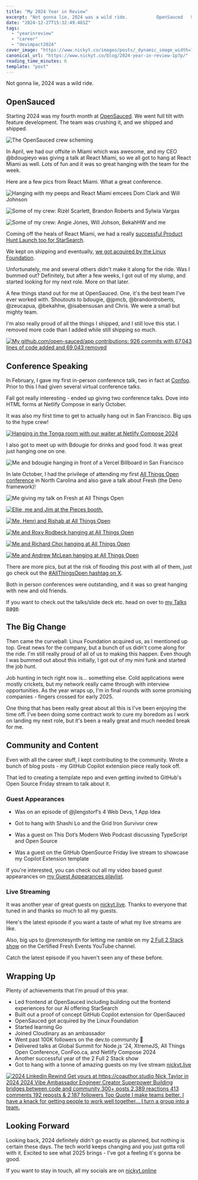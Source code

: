 ```yaml
---
title: "My 2024 Year in Review"
excerpt: "Not gonna lie, 2024 was a wild ride.           OpenSauced   Starting 2024 was my fourth month at..."
date: "2024-12-27T15:32:49.481Z"
tags:
  - "yearinreview"
  - "career"
  - "devimpact2024"
cover_image: "https://www.nickyt.co/images/posts/_dynamic_image_width=1000,height=420,fit=cover,gravity=auto,format=auto_https%3A%2F%2Fdev-to-uploads.s3.amazonaws.com%2Fuploads%2Farticles%2F6hff5ikirnjolzbkj1ew.jpg"
canonical_url: "https://www.nickyt.co/blog/2024-year-in-review-1p7p/"
reading_time_minutes: 6
template: "post"
---
```



Not gonna lie, 2024 was a wild ride.

## OpenSauced

Starting 2024 was my fourth month at [OpenSauced](https://opensauced.pizza/). We went full tilt with feature development. The team was crushing it, and we shipped and shipped.

![The OpenSauced crew scheming](https://www.nickyt.co/images/posts/_uploads_articles_8y9oo3atn3eq9g47cpvp.png)

In April, we had our offsite in Miami which was awesome, and my CEO @bdougieyo was giving a talk at React Miami, so we all got to hang at React Miami as well. Lots of fun and it was so great hanging with the team for the week.

Here are a few pics from React Miami. What a great conference.

![Hanging with my peeps and React Miami emcees Dom Clark and Will Johnson](https://www.nickyt.co/images/posts/_uploads_articles_f10d7lmfjnfxzn5gtv33.png)

![Some of my crew: Rizèl Scarlett, Brandon Roberts and Sylwia Vargas](https://www.nickyt.co/images/posts/_uploads_articles_nkns482q6qr7o26lndup.png)

![Some of my crew: Angie Jones, Will Johson, BekahHW and me](https://www.nickyt.co/images/posts/_uploads_articles_rhs7ogarqvi0j34jrdqu.png)

Coming off the heals of React Miami, we had a really [successful Product Hunt Launch too for StarSearch](https://www.producthunt.com/products/opensauced#starsearch).

We kept on shipping and eventually, [we got acquired by the Linux Foundation](https://opensauced.pizza/blog/opensauced-is-joining-the-linux-foundation).

Unfortunately, me and several others didn't make it along for the ride. Was I bummed out? Definitely, but after a few weeks, I got out of my slump, and started looking for my next role. More on that later.

A few things stand out for me at OpenSauced. One, it's the best team I've ever worked with. Shoutouts to bdougie, @jpmcb, @brandontroberts, @zeucapua, @bekahhw, @isabensusan and Chris. We were a small but mighty team.

I'm also really proud of all the things I shipped, and I still love this stat. I removed more code than I added while still shipping so much.

[![My github.com/open-sauced/app contributions: 926 commits with 67,043 lines of code added and 69,043 removed](https://www.nickyt.co/images/posts/_uploads_articles_yjd3rgo0pkzda8rc0ciz.png)
](https://github.com/open-sauced/app/graphs/contributors)

## Conference Speaking

In February, I gave my first in-person conference talk, two in fact at [Confoo](https://confoo.ca). Prior to this I had given several virtual conference talks.

Fall got really interesting - ended up giving two conference talks. Dove into HTML forms at Netlify Compose in early October.

<Embed url="https://youtu.be/1U7b7SwKv_s" />

It was also my first time to get to actually hang out in San Francisco. Big ups to the hype crew!

[![Hanging in the Tonga room with our waiter at Netlify Compose 2024](https://www.nickyt.co/images/posts/_uploads_articles_68poi9li53hkizc5jkrx.png)](https://x.com/nickytonline/status/1842036732616966270)

I also got to meet up with Bdougie for drinks and good food. It was great just hanging one on one.

![Me and bdougie hanging in front of a Vercel Billboard in San Francisco](https://www.nickyt.co/images/posts/_uploads_articles_tylihylqxxdyh67eoxfw.png)

In late October, I had the privilege of attending my first [All Things Open conference](https://allthingsopen.org/events/all-things-open-2024) in North Carolina and also gave a talk about Fresh (the Deno framework)!

![Me giving my talk on Fresh at All Things Open](https://www.nickyt.co/images/posts/_uploads_articles_af1koqwniitxjysvzfka.png)

[![Ellie, me and Jim at the Pieces booth.](https://www.nickyt.co/images/posts/_uploads_articles_ttdumeiifhs8gywvzioj.png)](https://x.com/nickytonline/status/1851283568875499901)

[![Me, Henri and Rishab at All Things Open](https://www.nickyt.co/images/posts/_uploads_articles_0hdwm8sus8tlxqmaqw3g.png)](https://x.com/nickytonline/status/1850968583549173989)

[![Me and Roxy Rodbeck hanging at All Things Open](https://www.nickyt.co/images/posts/_uploads_articles_vkfqwaooweppfpfpgvp6.png)](https://x.com/nickytonline/status/1851073799468249586)

[![Me and Richard Choi hanging at All Things Open](https://www.nickyt.co/images/posts/_uploads_articles_gl2jiobfcesf2roq3n7p.png)](https://x.com/nickytonline/status/1851073799468249586)

[![Me and Andrew McLean hanging at All Things Open](https://www.nickyt.co/images/posts/_uploads_articles_og65pvbv9ns3fpfdhj4u.png)
](https://x.com/nickytonline/status/1851073799468249586)

There are more pics, but at the risk of flooding this post with all of them, just go check out the [#AllThingsOpen hashtag on X](https://x.com/hashtag/AllThingsOpen).

Both in person conferences were outstanding, and it was so great hanging with new and old friends.

If you want to check out the talks/slide deck etc. head on over to [my Talks page](https://www.nickyt.co/talks).

## The Big Change

Then came the curveball: Linux Foundation acquired us, as I mentioned up top. Great news for the company, but a bunch of us didn't come along for the ride. I'm still really proud of all of us to making this happen. Even though I was bummed out about this initially, I got out of my mini funk and started the job hunt.

Job hunting in tech right now is... something else. Cold applications were mostly crickets, but my network really came through with interview opportunities. As the year wraps up, I'm in final rounds with some promising companies - fingers crossed for early 2025.

One thing that has been really great about all this is I've been enjoying the time off. I've been doing some contract work to cure my boredom as I work on landing my next role, but it's been a really great and much needed break for me.

## Community and Content

Even with all the career stuff, I kept contributing to the community. Wrote a bunch of blog posts - my GitHub Copilot extension piece really took off.

<Embed url="https://dev.to/nickytonline/creating-your-first-github-copilot-extension-a-step-by-step-guide-28g0" />

That led to creating a template repo and even getting invited to GitHub's Open Source Friday stream to talk about it.

<Embed url="https://github.com/nickytonline/copilot-extension-template" />

### Guest Appearances

- Was on an episode of @jlengstorf‘s 4 Web Devs, 1 App Idea

<Embed url="https://www.youtube.com/watch?v=DbaBeLDU-oY" />

- Got to hang with Shashi Lo and the Grid Iron Survivor crew

<Embed url="https://www.youtube.com/watch?v=Gs5RQckoMeg" />

- Was a guest on This Dot‘s Modern Web Podcast discussing TypeScript and Open Source

<Embed url="https://www.youtube.com/watch?v=2SpCOhL_jJk" />

- Was a guest on the GitHub OpenSource Friday live stream to showcase my Copilot Extension template

<Embed url="https://www.youtube.com/watch?v=zE-O-3CGcEc" />

If you're interested, you can check out all my video based guest appearances on [my Guest Appearances playlist](https://www.youtube.com/playlist?list=PLcR4ZgxWXeIAa0VXPJQ7fgXkx73A5TeGU).

### Live Streaming

It was another year of great guests on [nickyt.live](https://nickyt.live). Thanks to everyone that tuned in and thanks so much to all my guests.

Here's the latest episode if you want a taste of what my live streams are like.

<Embed url="https://www.youtube.com/watch?v=N4mIg7Rt9D4" />

Also, big ups to @remotesynth for letting me ramble on my [2 Full 2 Stack show](https://cfe.dev/talkshow/2full2stack) on the Certified Fresh Events YouTube channel.

Catch the latest episode if you haven't seen any of these before.

<Embed url="https://www.youtube.com/watch?v=apHBo976CR4" />

## Wrapping Up

Plenty of achievements that I'm proud of this year.

- Led frontend at OpenSauced including building out the frontend experiences for our AI offering StarSearch
- Built out a proof of concept GitHub Copilot extension for OpenSauced
- OpenSauced got acquired by the Linux Foundation
- Started learning Go
- Joined Cloudinary as an ambassador
- Went past 100K followers on the dev.to community 🚀
- Delivered talks at Global Summit for Node.js '24, XtremeJS, All Things Open Conference, ConFoo.ca, and Netlify Compose 2024
- Another successful year of the 2 Full 2 Stack show
- Got to hang with a tonne of amazing guests on my live stream [nickyt.live](https://nickyt.live)

[![2024 Linkedin Rewind Get yours at https://coauthor.studio Nick Taylor in 2024 2024 Vibe Ambassador Engineer Creator Superpower Building bridges between code and community 300+ posts 2,389 reactions 413 comments 192 reposts & 2,187 followers Top Quote I make teams better. I have a knack for getting people to work well together... I turn a group into a team.](https://www.nickyt.co/images/posts/_uploads_articles_lhqwnn2calxm2mnc7r5p.png)](https://www.linkedin.com/feed/update/urn:li:activity:7278007012569886720/)

## Looking Forward

Looking back, 2024 definitely didn't go exactly as planned, but nothing is certain these days. The tech world keeps changing and you just gotta roll with it. Excited to see what 2025 brings - I've got a feeling it's gonna be good.​​​​​​​​​​​​​​​​

If you want to stay in touch, all my socials are on [nickyt.online](https://nickyt.online)
